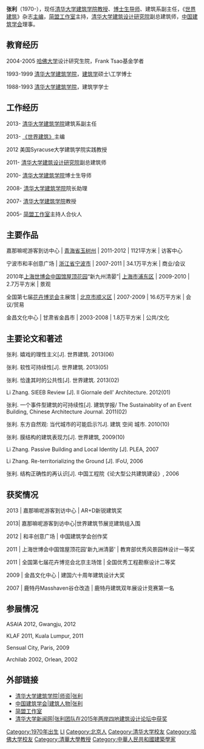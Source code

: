 {{Otheruses|张利}}
{{Multiple issues|
{{blpsources|time=2014-09-24T10:55:03+00:00}}
{{Unreferenced|time=2021-10-21T02:05:53+00:00}}
{{Copy edit|time=2021-10-21T02:15:29+00:00}}
}}
{{Infobox_Person
| name =张利
|image=
| caption=
|box_width=
|occupation= 学者
| period = 
|birth_name=
| other_names = 
| Sex =男
|birth_date={{Birth date and age|1970|9|9}}
|birth_place=[[北京|北京]]
|death_date= 
|death_place=
| nationality ={{PRC}}
| residence =
| religion =
| spouse = 
| relatives =
|education=[[清华大学|清华大学]]建筑学院
| past =[[清华大学建筑学院|清华大学建筑学院]]建筑系副主任<br>《世界建筑》主编<br>清华大学建筑设计研究院副总建筑师<br>简盟工作室主持人合伙人
| work =嘉那嘛呢游客到访中心<br>上海世博会中国馆屋顶花园'新九洲清晏'<br>金昌文化中心 等
| award = 中国建筑学会创作奖<br> 建国六十周年建筑设计大奖<br>AR+D新锐建筑奖<br>香港两岸四地建筑创作奖
}}

'''张利'''（1970-），现任[[清华大学建筑学院|清华大学建筑学院]][[教授|教授]]、[[博士生导师|博士生导师]]、建筑系副主任，《[[世界建筑|世界建筑]]》杂志[[主编|主编]]，[[简盟工作室|简盟工作室]]主持，[[清华大学建筑设计研究院|清华大学建筑设计研究院]]副总建筑师，[[中国建筑学会|中国建筑学会]]理事。

==教育经历==

2004-2005 [[哈佛大学|哈佛大学]]设计研究生院，Frank Tsao基金学者

1993-1999 [[清华大学建筑学院|清华大学建筑学院]]，[[建筑学|建筑学]]硕士\工学博士 

1988-1993 [[清华大学建筑学院|清华大学建筑学院]]，建筑学学士 

==工作经历==

2013- [[清华大学建筑学院|清华大学建筑学院]]建筑系副主任

2013- [[《世界建筑》|《世界建筑》]]主编

2012 美国Syracuse大学建筑学院实践教授 

2011- [[清华大学建筑设计研究院|清华大学建筑设计研究院]]副总建筑师

2010- [[清华大学建筑学院|清华大学建筑学院]]博士生导师 

2008- [[清华大学建筑学院|清华大学建筑学院]]院长助理

2007- [[清华大学建筑学院|清华大学建筑学院]]教授

2005- [[简盟工作室|简盟工作室]]主持人合伙人

==主要作品==

嘉那嘛呢游客到访中心 | [[青海省|青海省]][[玉树州|玉树州]] | 2011-2012 | 1121平方米 | 访客中心

宁波市和丰创意广场 | [[浙江省|浙江省]][[宁波市|宁波市]] | 2007-2011 | 34.1万平方米 | 商业/会议 

2010年[[上海世博会|上海世博会]][[中国馆|中国馆]][[屋顶花园|屋顶花园]]“新九州清晏”| [[上海市|上海市]][[浦东区|浦东区]] | 2009-2010 | 2.7万平方米 | 景观 

全国第七届[[花卉博览会|花卉博览会]]主展馆 | [[北京市|北京市]][[顺义区|顺义区]] | 2007-2009 | 16.6万平方米 | 会议/贸易

金昌文化中心 | 甘肃省金昌市 | 2003-2008 | 1.8万平方米 | 公共/文化

==主要论文和著述==

张利. 嬉戏的理性主义[J]. 世界建筑. 2013(06) 

张利. 软性可持续性[J]. 世界建筑. 2013(05) 

张利. 恰逢其时的公共性[J]. 世界建筑. 2013(02)
 
Li Zhang. SIEEB Review [J]. Il Giornale dell' Architecture. 2012(01) 

张利. 一个事件型建筑的可持续性[J]. 建筑学报/ The Sustainablity of an Event Building, Chinese Architecture Journal. 2011(02) 

张利. 东方自然观: 当代城市的可能启示?[J]. 建筑 空间 城市. 2010(10)

张利. 膜结构的建筑表现力[J]. 世界建筑, 2009(10)

Li Zhang. Passive Building and Local Identity [J]. PLEA, 2007

Li Zhang. Re-territorializing the Ground [J]. IFoU, 2006

张利. 结构正确性的再认识[J]. 中国工程院《论大型公共建筑建设》, 2006

==获奖情况==

2013 | 嘉那嘛呢游客到访中心 | AR+D新锐建筑奖

2013| 嘉那嘛呢游客到访中心|世界建筑节展览建筑组入围

2012 | 和丰创意广场 | 中国建筑学会创作奖

2011 | 上海世博会中国馆屋顶花园'新九洲清晏' | 教育部优秀风景园林设计一等奖

2011 | 全国第七届花卉博览会北京主场馆 | 全国优秀工程勘察设计二等奖

2009 | 金昌文化中心 | 建国六十周年建筑设计大奖

2007 | 鹿特丹Masshaven谷仓改造 | 鹿特丹建筑双年展设计竞赛第一名

==参展情况==

ASAIA 2012, Gwangju, 2012

KLAF 2011, Kuala Lumpur, 2011

Sensual City, Paris, 2009

Archilab 2002, Orlean, 2002

==外部链接==
* [https://web.archive.org/web/20160304135650/http://www.tsinghua.edu.cn/publish/arch/chs/data/shizi/sz/zhangli.htm 清华大学建筑学院|师资|张利]
* [https://web.archive.org/web/20150415041048/http://www.chinaasc.org/news/renwu/20130224/78583.html 中国建筑学会|建筑人物|张利]
* [https://web.archive.org/web/20150513150350/http://teamminus.com/cn#!index 简盟工作室]
*[https://web.archive.org/web/20150413132237/http://news.tsinghua.edu.cn/publish/news/4209/2015/20150401145200319379936/20150401145200319379936_.html 清华大学新闻网|张利团队在2015年两岸四地建筑设计论坛中获奖]
{{Authority control}}
{{DEFAULTSORT:Zhang张}}

[[Category:1970年出生|Category:1970年出生]]
[[Category:张姓|LI]]
[[Category:北京人|Category:北京人]]
[[Category:清华大学校友|Category:清华大学校友]]
[[Category:哈佛大学校友|Category:哈佛大学校友]]
[[Category:清華大學教授|Category:清華大學教授]]
[[Category:中華人民共和國建築學家|Category:中華人民共和國建築學家]]